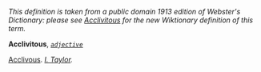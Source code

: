 ''This definition is taken from a public domain 1913 edition of Webster's Dictionary: please see [[Acclivitous]] for the new Wiktionary definition of this term.''

'''Acclivitous''', ''<code>[[adjective (part of speech)|adjective]]</code>''

[[Acclivous]]. ''[[I. Taylor (source)|I. Taylor]].''